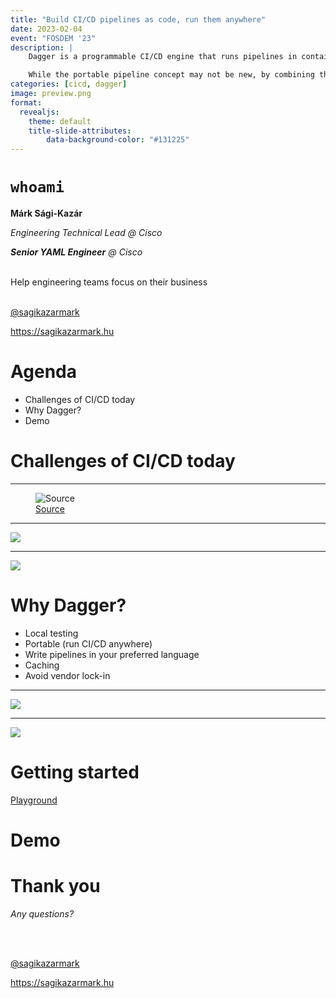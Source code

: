 ```yaml
---
title: "Build CI/CD pipelines as code, run them anywhere"
date: 2023-02-04
event: "FOSDEM '23"
description: |
    Dagger is a programmable CI/CD engine that runs pipelines in containers allowing developers to build and debug pipelines locally and then run them anywhere avoiding vendor lock-in to a particular CI/CD solution.

    While the portable pipeline concept may not be new, by combining that with the ability to write pipelines as code (Go, Python, TypeScript, JavaScript, CUE supported at the moment) instead of YAML, Dagger revolutionizes how CI/CD pipelines are built and ran.
categories: [cicd, dagger]
image: preview.png
format:
  revealjs:
    theme: default
    title-slide-attributes:
        data-background-color: "#131225"
---
```


# `whoami`

**Márk Sági-Kazár**

::: {.fragment .strike fragment-index=1}
_Engineering Technical Lead @ Cisco_
:::


::: {.fragment fragment-index=1}
_**Senior YAML Engineer** @ Cisco_
:::
<br>
Help engineering teams focus on their business
<br>
<br>

[@sagikazarmark](https://twitter.com/sagikazarmark)

[https://sagikazarmark.hu](https://sagikazarmark.hu)

# Agenda

- Challenges of CI/CD today
- Why Dagger?
- Demo

# Challenges of CI/CD today

---

![[Source](https://www.reddit.com/r/kubernetes/comments/qlb5xd/yaml_strikes_again/)](box-of-devops.jpg){.r-stretch fig-align="center"}

---

![](works-on-my-machine-ci.jpg){.r-stretch fig-align="center"}

---

![](ci-feedback-loop.png){.r-stretch fig-align="center"}

# Why Dagger?

- Local testing
- Portable (run CI/CD anywhere)
- Write pipelines in your preferred language
- Caching
- Avoid vendor lock-in

---

![](containers-everywhere.png){.r-stretch fig-align="center"}

---

![](dagger-flow.png){.r-stretch fig-align="center"}

# Getting started

[Playground](https://play.dagger.cloud/playground)

# Demo {background-color="#131225"}

# Thank you

_Any questions?_

<br>
<br>

[@sagikazarmark](https://twitter.com/sagikazarmark)

[https://sagikazarmark.hu](https://sagikazarmark.hu)
